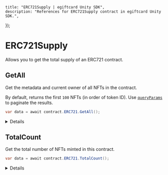 
	title: "ERC721Supply | egiftcard Unity SDK",
	description: "References for ERC721Supply contract in egiftcard Unity SDK.",
});

# ERC721Supply

Allows you to get the total supply of an ERC721 contract.

## GetAll

Get the metadata and current owner of all NFTs in the contract.

By default, returns the first `100` NFTs (in order of token ID). Use [`queryParams`](#queryParams-optional) to paginate the results.

```csharp
var data = await contract.ERC721.GetAll();
```

<Details summary="Configuration">

#### queryParams (optional)

Provide an optional object to configure the query. Useful for paginating the results.

```csharp
var data = await contract.ERC721.GetAll(new QueryAllParams()
{
    count = 100,
    start = 0
});
```

### Return Value

Returns a `List` of `NFT` structs, each containing the following properties:

```csharp
{
  {
    string id;
    string uri;
    string description;
    string image;
    string name;
    string external_url;
    object attributes;
  }
  string owner;
  string type;
  int supply;
  int quantityOwned; // only for ERC1155
}
```

</Details>

## TotalCount

Get the total number of NFTs minted in this contract.

```csharp
var data = await contract.ERC721.TotalCount();
```

<Details summary="Configuration">

### Return Value

Returns an `int`.

```csharp
int
```

</Details>
